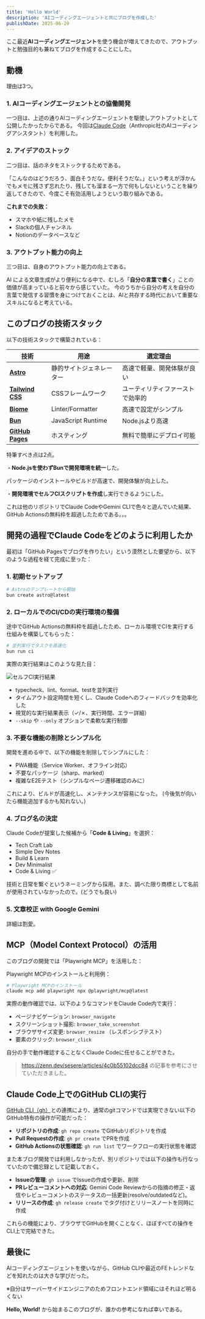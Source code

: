 ```yaml
---
title: 'Hello World'
description: 'AIコーディングエージェントと共にブログを作成した'
publishDate: 2025-06-29
---
```


ここ最近**AIコーディングエージェント**を使う機会が増えてきたので、アウトプットと勉強目的も兼ねてブログを作成することにした。

## 動機

理由は3つ。

### 1. AIコーディングエージェントとの協働開発

一つ目は、上述の通りAIコーディングエージェントを駆使しアウトプットとして公開したかったからである。
今回は[Claude Code](https://claude.ai/code)（Anthropic社のAIコーディングアシスタント）を利用した。

### 2. アイデアのストック

二つ目は、話のネタをストックするためである。

「こんなのはどうだろう、面白そうだな。便利そうだな。」という考えが浮かんでもメモに残さず忘れたり、残しても溜まる一方で何もしないということを繰り返してきたので、今度こそ有効活用しようという取り組みである。

**これまでの失敗：**
- スマホや紙に残したメモ
- Slackの個人チャンネル
- Notionのデータベースなど

### 3. アウトプット能力の向上

三つ目は、自身のアウトプット能力の向上である。

AI による文章生成がより便利になる中で、むしろ「**自分の言葉で書く**」ことの価値が高まっていると前々から感じていた。
今のうちから自分の考えを自分の言葉で発信する習慣を身につけておくことは、AIと共存する時代において重要なスキルになると考えている。

## このブログの技術スタック

以下の技術スタックで構築されている：

| 技術 | 用途 | 選定理由 |
| --- | --- | --- |
| **[Astro](https://astro.build/)** | 静的サイトジェネレーター | 高速で軽量、開発体験が良い |
| **[Tailwind CSS](https://tailwindcss.com/)** | CSSフレームワーク | ユーティリティファーストで効率的 |
| **[Biome](https://biomejs.dev/)** | Linter/Formatter | 高速で設定がシンプル |
| **[Bun](https://bun.sh/)** | JavaScript Runtime | Node.jsより高速 |
| **[GitHub Pages](https://docs.github.com/ja/pages/getting-started-with-github-pages/what-is-github-pages)** | ホスティング | 無料で簡単にデプロイ可能 |

特筆すべき点は2点。

・**Node.jsを使わずBunで開発環境を統一**した。

パッケージのインストールやビルドが高速で、開発体験が向上した。

・**開発環境でセルフCIスクリプトを作成**し実行できるようにした。

これは他のリポジトリでClaude CodeやGemini CLIで色々と遊んでいた結果、GitHub Actionsの無料枠を超過したためである。。。

## 開発の過程でClaude Codeをどのように利用したか

最初は「GitHub Pagesでブログを作りたい」という漠然とした要望から、以下のような過程を経て完成に至った：

### 1. 初期セットアップ

```bash
# Astroのテンプレートから開始
bun create astro@latest
```

### 2. ローカルでのCI/CDの実行環境の整備

途中でGitHub Actionsの無料枠を超過したため、ローカル環境でCIを実行する仕組みを構築してもらった：

```bash
# 並列実行でタスクを高速化
bun run ci
```

実際の実行結果はこのような見た目：

![セルフCI実行結果](/blog/ci-demo.svg)

- typecheck、lint、format、testを並列実行
- タイムアウト設定時間を短くし、Claude Codeへのフィードバックを効率化した
- 視覚的な実行結果表示（✓/✗、実行時間、エラー詳細）
- `--skip` や `--only` オプションで柔軟な実行制御

### 3. 不要な機能の削除とシンプル化

開発を進める中で、以下の機能を削除してシンプルにした：
- PWA機能（Service Worker、オフライン対応）
- 不要なパッケージ（sharp、marked）
- 複雑なE2Eテスト（シンプルなページ遷移確認のみに）

これにより、ビルドが高速化し、メンテナンスが容易になった。
(今後気が向いたら機能追加するかも知れない。)

### 4. ブログ名の決定

Claude Codeが提案した候補から「**Code & Living**」を選択：
- Tech Craft Lab
- Simple Dev Notes
- Build & Learn
- Dev Minimalist
- Code & Living ✅

技術と日常を繋ぐというネーミングから採用。また、調べた限り商標として名前が使用されていなかったので。(どうでも良い)

### 5. 文章校正 with Google Gemini

詳細は割愛。

## MCP（Model Context Protocol）の活用

このブログの開発では「Playwright MCP」を活用した：

Playwright MCPのインストールと利用例：

```bash
# Playwright MCPのインストール
claude mcp add playwright npx @playwright/mcp@latest
```

実際の動作確認では、以下のようなコマンドをClaude Code内で実行：
- ページナビゲーション: `browser_navigate`
- スクリーンショット撮影: `browser_take_screenshot`
- ブラウザサイズ変更: `browser_resize` （レスポンシブテスト）
- 要素のクリック: `browser_click`

自分の手で動作確認することなくClaude Codeに任せることができた。

> https://zenn.dev/sesere/articles/4c0b55102dcc84 の記事を参考にさせていただきました。

## Claude Code上でのGitHub CLIの実行

[GitHub CLI（gh）](https://docs.github.com/ja/github-cli/github-cli/about-github-cli)との連携により、通常のgitコマンドでは実現できない以下のGitHub特有の操作が可能だった：

- **リポジトリの作成**: `gh repo create` でGitHubリポジトリを作成
- **Pull Requestの作成**: `gh pr create` でPRを作成
- **GitHub Actionsの状態確認**: `gh run list` でワークフローの実行状態を確認

また本ブログ開発では利用しなかったが、別リポジトリでは以下の操作も行なっていたので備忘録として記載しておく。

- **Issueの管理**: `gh issue` でIssueの作成や更新、削除
- **PRレビューコメントへの対応**: Gemini Code Reviewからの指摘の修正・返信やレビューコメントのステータスの一括更新(resolve/outdatedなど)。
- **リリースの作成**: `gh release create` でタグ付けとリリースノートを同時に作成

これらの機能により、ブラウザでGitHubを開くことなく、ほぼすべての操作をCLI上で完結できた。

## 最後に
AIコーディングエージェントを使いながら、GitHub CLIや最近のFEトレンドなどを知れたのは大きな学びだった。

※自分はサーバーサイドエンジニアのためフロントエンド領域にはそれほど明るくない

**Hello, World!** から始まるこのブログが、誰かの参考になれば幸いである。
